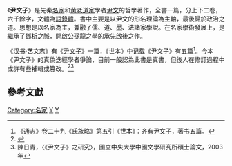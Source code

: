 {{名家}}
{{wikisource}}
《'''尹文子'''》是先秦[[名家|名家]]和[[黄老道家|黄老道家]]學者[[尹文|尹文]]的哲學著作，全書一篇，分上下二卷，六千餘字，文體為[[語錄體|語錄體]]。書中主要是以尹文的形名理論為主軸，最後歸於政治之道。思想是以名家為主，兼融了儒、道、墨、法諸家學說。在名家學術發展上，是繼承了[[鄧析|鄧析]]之脈，開啟[[公孫龍|公孫龍]]之學的承先啟後之作。

《[[汉书|汉书]]·艺文志》有《[[尹文子|尹文子]]》一篇，《世本》中记载《尹文子》有五篇<ref>《通志》卷二十九《氏族略》第五引《世本》：齐有尹文子，著书五篇。</ref>。今本《尹文子》的真偽迭經學者爭論，目前一般認為此書是真書，但後人在修訂過程中或許有些補輯或篡改。<ref>{{Cite web |url=http://www.doc88.com/p-350513652256.html |title=董英哲：《尹文子》真伪及学派归属考辨 |accessdate=2018-01-30 |archive-date=2018-01-30 |archive-url=https://web.archive.org/web/20180130153751/http://www.doc88.com/p-350513652256.html |dead-url=no }}</ref><ref>陳日青，〈《尹文子》之研究〉，國立中央大學中國文學研究所碩士論文，2003年</ref>

==參考文獻==
{{reflist}}

{{Pub-stub}}

[[Category:名家|Category:名家]]
[[Category:先秦典籍|Y]]
[[Category:子部名家類|Y]]